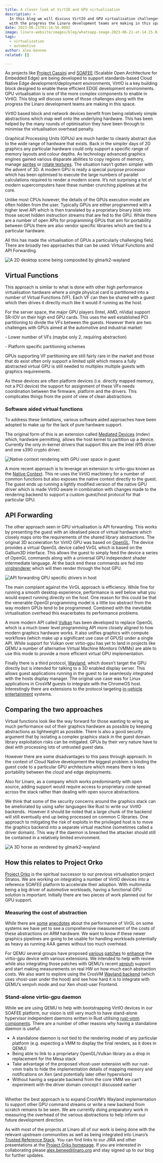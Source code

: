 ```yaml
---
title: A closer look at VirtIO and GPU virtualisation
description: >
  In this blog we will discuss VirtIO and GPU virtualisation challenges along
  with the progress the Linaro development teams are making in this space.
date: 2023-06-21T01:16:56.000Z
image: linaro-website/images/blog/whatsapp-image-2023-06-21-at-14.25.03
tags:
  - virtualization
  - automotive
author: alex-bennee
related: []

---
```


As projects like [Project Cassini](https://www.arm.com/markets/computing-infrastructure/edge-computing/project-cassini) and [SOAFEE](https://www.soafee.io/) (Scalable Open Architecture for Embedded Edge) are being developed to support standards-based Cloud Native Edge development/deployment environments, VirtIO is a key building block designed to enable these efficient EDGE development environments. GPU virtualisation is one of the more complex components to enable in VirtIO. This blog will discuss some of those challenges along with the progress the Linaro development teams are making in this space.

VirtIO based block and network devices benefit from being relatively simple abstractions which map well onto the underlying hardware. This has been helped by the many rounds of optimisation they have been through to minimise the virtualisation overhead penalty.

Graphical Processing Units (GPUs) are much harder to cleanly abstract due to the wide range of hardware that exists. Back in the simpler days of 2D graphics any particular hardware could only support a specific range of memory layouts and colour depths. As technology advanced graphics engines gained various disparate abilities to copy regions of memory, manage [sprites](https://en.wikipedia.org/wiki/Sprite_\(computer_graphics\)) or [rotate textures](https://en.wikipedia.org/wiki/Mode_7). The situation hasn’t gotten simpler with the advent of 3D. A modern GPU is really a special purpose processor which has been optimised to execute the large numbers of parallel calculations required to render a modern scene. It’s not surprising a lot of modern supercomputers have these number crunching pipelines at the core.

Unlike most CPUs however, the details of the GPUs execution model are often hidden from the user. Typically GPUs are either programmed with a higher level API which is then translated by a proprietary binary blob into those secret hidden instruction streams that are fed to the GPU. While there are a number of open APIs for programming GPUs that aim for portability between GPUs there are also vendor specific libraries which are tied to a particular hardware.

All this has made the virtualisation of GPUs a particularly challenging field. There are broadly two approaches that can be used: Virtual Functions and API Forwarding.

![A 2D desktop scene being composited by glmark2-wayland](/linaro-website/images/blog/uvqt)

## Virtual Functions

This approach is similar to what is done with other high performance virtualisation hardware where a single physical card is partitioned into a number of Virtual Functions (VF). Each VF can then be shared with a guest which then drives it directly much like it would if running as the host.

For the server space, the major GPU players (Intel, AMD, nVidia) support SR-IOV on their high end GPU cards. This uses the well established PCI partitioning to divide the VFs between the guests. However there are two challenges with GPUs aimed at the automotive and industrial market:

\- Lower number of VFs (maybe only 2, requiring abstraction)

\- Platform specific partitioning schemes

GPUs supporting VF partitioning are still fairly rare in the market and those that do exist often only support a limited split which means a fully abstracted virtual GPU is still needed to multiplex multiple guests with graphics requirements.

As these devices are often platform devices (i.e. directly mapped memory, not a PCI device) the support for assignment of these VFs needs coordination between the firmware, platform and the drivers. This complicates things from the point of view of clean abstractions.

### Software aided virtual functions

To address these limitations, various software aided approaches have been adopted to make up for the lack of pure hardware support.

The original form of this is an extension called [Mediated Devices](https://docs.kernel.org/driver-api/vfio-mediated-device.html) (mdev)  which, hardware permitting, allows the host kernel to partition up a device. Currently the only in-kernel drivers that support this are the Intel i915 driver and one s390 crypto driver.

![Native context rendering with GPU user space in guest](/linaro-website/images/blog/yhcs)

A more recent approach is to leverage an extension to virtio-gpu known as the [Native ](https://www.youtube.com/watch?v=9sFP_yddLLQ)[Context](https://www.youtube.com/watch?v=9sFP_yddLLQ). This re-uses the VirtIO machinery for a number of common functions but also exposes the native context directly to the guest. The guest ends up running a lightly modified version of the native GPU driver which is made VirtIO aware in combination with changes made to the rendering backend to support a custom guest/host protocol for that particular GPU.

## API Forwarding

The other approach seen in GPU virtualisation is API forwarding. This works by presenting the guest with an idealised piece of virtual hardware which closely maps onto the requirements of the shared library abstractions. The original 3D acceleration for VirtIO GPU was based on [OpenGL](https://www.opengl.org/). The device provides a virtual OpenGL device called VirGL which is based on the Gallium3D interface. This allows the guest to simply feed the device a series of OpenGL commands along with a universal GPU independent shader intermediate language. At the back end these commands are fed into [virglrenderer](https://gitlab.freedesktop.org/virgl/virglrenderer) which will then render through the host GPU.

![API forwarding GPU specific drivers in host](/linaro-website/images/blog/pfun)

The main complaint against the VirGL approach is efficiency. While fine for running a smooth desktop experience, performance is well below what you would expect running directly on the host. One reason for this could be that the venerable OpenGl programming model is a little too abstract from the way modern GPUs tend to be programmed. Combined with the inevitable virtualisation overhead this exacerbates its performance problems.

A more modern API called [Vulkan](https://vulkan.org/) has been developed to replace OpenGL which is a much lower level programming API more closely aligned to how modern graphics hardware works. It also unifies graphics with compute workflows (which make up a significant use case of GPUS) under a single API. While support for Vulkan over virtio-gpu has yet to land in projects like QEMU a number of alternative Virtual Machine Monitors (VMMs) are able to use this mode to provide a more efficient virtual GPU implementation.

Finally there is a third protocol, [Wayland](https://wayland.freedesktop.org/), which doesn’t target the GPU directly but is intended for talking to a 3D enabled display server. This allows guest applications running in the guest to be seamlessly integrated with the hosts display manager. The original use case was for Linux applications in CrosVM guests to integrate with the ChromeOS host. Interestingly there are extensions to the protocol targeting [in-vehicle entertainment](https://github.com/COVESA/wayland-ivi-extension) systems.

## Comparing the two approaches

Virtual functions look like the way forward for those wanting to wring as much performance out of their graphics hardware as possible by keeping abstractions as lightweight as possible. There is also a good security argument that by isolating a complex graphics stack in the guest domain library exploitation risks can be mitigated. GPUs by their very nature have to deal with processing lots of untrusted guest data.

However there are some disadvantages to this pass through approach. In the context of Cloud Native development the biggest problem is binding the guest code to a particular GPU architecture which means there is less portability between the cloud and edge deployments.

Also for Linaro, as a company which works predominantly with open source, adding support would require access to proprietary code spread across the stack rather than dealing with open source abstractions.

We think that some of the security concerns around the graphics stack can be ameliorated by using safer languages like Rust to write our VirtIO backends.  However it should be noted that a large chunk of the backend will still eventually end up being processed on common C libraries. One approach to mitigating the risk of exploits in the privileged host is to move the graphics backend into a separate virtual machine (sometimes called a driver domain). This way if the daemon is breached the attacker should still be contained in a relatively limited environment.

![A 3D horse as rendered by glmark2-wayland](/linaro-website/images/blog/a_bb)

## **How this relates to Project Orko**

[Project Orko](https://linaro.atlassian.net/wiki/spaces/ORKO/overview) is the spiritual successor to our previous virtualisation project Stratos. We are working on integrating a number of VirtIO devices into a reference SOAFEE platform to accelerate their adoption. With multimedia being a big driver of automotive workloads, having a functional GPU solution is important. Initially there are two pieces of work planned out for GPU support.

### Measuring the cost of abstraction

While there are [some](https://lists.freedesktop.org/archives/virglrenderer-devel/2018-September/001589.html) [anecdotes](https://www.collabora.com/news-and-blog/blog/2021/05/17/optimizing-3d-performance-with-virglrenderer/) about the performance of VirGL on some systems we have yet to see a comprehensive measurement of the costs of these abstractions on ARM hardware. We want to know if these newer graphics pipelines are going to be usable for handling workloads potentially as heavy as running AAA games without too much overhead.

For QEMU several groups have proposed [various](https://patchew.org/QEMU/20220926142422.22325-1-antonio.caggiano@collabora.com/) [patches](https://patchew.org/QEMU/20230312092244.451465-1-ray.huang@amd.com/) to [enhance](https://patchew.org/QEMU/20230421011223.718-1-gurchetansingh@chromium.org/) the virtio-gpu device with various extensions. We intended to help with review while also integrating those patches with QEMU’s recent [xenpvh](https://patchew.org/QEMU/20230411224746.16152-1-vikram.garhwal@amd.com/) support and start making measurements on real HW on how much each abstraction costs. We also want to explore using the CrosVM [Wayland backend](https://crosvm.dev/book/devices/wayland.html) (which uses vhost-user under the hood) and see how hard it is to integrate with QEMU’s xenpvh mode and our Xen vhost-user Frontend.

### **Stand-alone virtio-gpu daemon**

While we are using QEMU to help with bootstrapping VirtIO devices in our SOAFEE platform, our vision is still very much to have stand-alone hypervisor independent daemons written in Rust utilising [rust-vmm components](https://github.com/rust-vmm). There are a number of other reasons why having a standalone daemon is useful:

* A standalone daemon is not tied to the rendering model of any particular platform (e.g. expecting a VMM to display the final renders, as it does in QEMU)
* Being able to link to a proprietary OpenGL/Vulkan library as a drop in replacement for the Mesa stack
* Take advantage of the proposed vhost-user extension with our rust-vmm traits to hide the implementation details of mapping memory and notifications on Xen (and potentially later other hypervisors)
* Without having a separate backend from the core VMM we can’t experiment with the driver domain concept I discussed earlier

\
Whether the best approach is to expand CrosVM’s Wayland implementation to support other GPU command streams or write a new backend from scratch remains to be seen. We are currently doing preparatory work in measuring the overhead of the various abstractions to help inform our future development direction.

As with most of the projects at Linaro all of our work is being done with the relevant upstream communities as well as being integrated into Linaro’s [Trusted Reference Stack](https://gitlab.com/Linaro/trusted-reference-stack/trs). You can find links to our JIRA and other presentations at the [Project Orko homepage](https://linaro.atlassian.net/wiki/spaces/ORKO/overview). If you are interested in collaborating please alex.benee@linaro.org and stay signed up to our blog for further updates.
